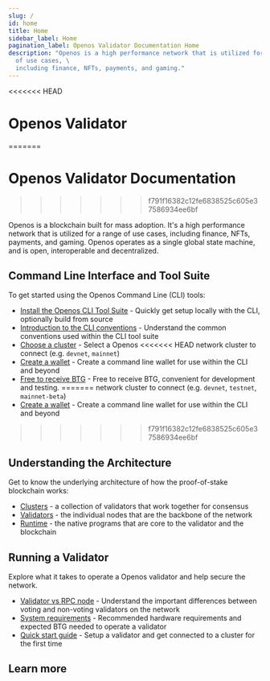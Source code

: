 ```yaml
---
slug: /
id: home
title: Home
sidebar_label: Home
pagination_label: Openos Validator Documentation Home
description: "Openos is a high performance network that is utilized for a range
  of use cases, \
  including finance, NFTs, payments, and gaming."
---
```


<<<<<<< HEAD
# Openos Validator   
=======
# Openos Validator Documentation
>>>>>>> f791f16382c12fe6838525c605e37586934ee6bf

Openos is a blockchain built for mass adoption. It's a high performance network
that is utilized for a range of use cases, including finance, NFTs, payments,
and gaming. Openos operates as a single global state machine, and is open,
interoperable and decentralized.

## Command Line Interface and Tool Suite

To get started using the Openos Command Line (CLI) tools:

- [Install the Openos CLI Tool Suite](./cli/install.md) - Quickly get setup
  locally with the CLI, optionally build from source
- [Introduction to the CLI conventions](./cli/intro.md) - Understand the common
  conventions used within the CLI tool suite
- [Choose a cluster](./cli/examples/choose-a-cluster.md) - Select a Openos
<<<<<<< HEAD
  network cluster to connect (e.g. `devnet`, `mainnet`)
- [Create a wallet](./cli/wallets/index.md) - Create a command line wallet for
  use within the CLI and beyond
- [Free to receive BTG](https://docs.openos.info/) - Free to receive BTG, convenient for development and testing.
=======
  network cluster to connect (e.g. `devnet`, `testnet`, `mainnet-beta`)
- [Create a wallet](./cli/wallets/index.md) - Create a command line wallet for
  use within the CLI and beyond
>>>>>>> f791f16382c12fe6838525c605e37586934ee6bf

## Understanding the Architecture

Get to know the underlying architecture of how the proof-of-stake blockchain
works:

- [Clusters](./clusters/index.md) - a collection of validators that work
  together for consensus
- [Validators](./validator/anatomy.md) - the individual nodes that are the
  backbone of the network
- [Runtime](./runtime/programs.md) - the native programs that are core to the
  validator and the blockchain

## Running a Validator

Explore what it takes to operate a Openos validator and help secure the network.

- [Validator vs RPC node](./operations/validator-or-rpc-node.md) - Understand
  the important differences between voting and non-voting validators on the
  network
- [System requirements](./operations/requirements.md) - Recommended hardware
  requirements and expected BTG needed to operate a validator
- [Quick start guide](./operations/setup-a-validator.md) - Setup a validator and
  get connected to a cluster for the first time

## Learn more


<HomeCtaLinks />
